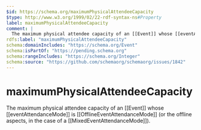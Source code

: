 ```yaml
---
$id: https://schema.org/maximumPhysicalAttendeeCapacity
$type: http://www.w3.org/1999/02/22-rdf-syntax-ns#Property
label: maximumPhysicalAttendeeCapacity
comment: |
  The maximum physical attendee capacity of an [[Event]] whose [[eventAttendanceMode]] is [[OfflineEventAttendanceMode]] (or the offline aspects, in the case of a [[MixedEventAttendanceMode]]).
rdfs:label: "maximumPhysicalAttendeeCapacity"
schema:domainIncludes: "https://schema.org/Event"
schema:isPartOf: "https://pending.schema.org"
schema:rangeIncludes: "https://schema.org/Integer"
schema:source: "https://github.com/schemaorg/schemaorg/issues/1842"
---
```


# maximumPhysicalAttendeeCapacity

The maximum physical attendee capacity of an [[Event]] whose [[eventAttendanceMode]] is [[OfflineEventAttendanceMode]] (or the offline aspects, in the case of a [[MixedEventAttendanceMode]]).

